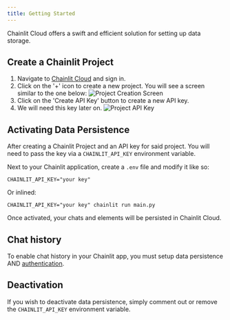```yaml
---
title: Getting Started
---
```


Chainlit Cloud offers a swift and efficient solution for setting up data storage.

## Create a Chainlit Project

1. Navigate to [Chainlit Cloud](https://cloud.chainlit.io) and sign in.
2. Click on the '+' icon to create a new project. You will see a screen similar to the one below:
   ![Project Creation Screen](/images/project.png)
3. Click on the 'Create API Key' button to create a new API key.
4. We will need this key later on.
   ![Project API Key](/images/apikey.png)

## Activating Data Persistence

After creating a Chainlit Project and an API key for said project. You will need to pass the key via a `CHAINLIT_API_KEY` environment variable.

Next to your Chainlit application, create a `.env` file and modify it like so:

```shell .env
CHAINLIT_API_KEY="your key"
```

Or inlined:

```shell
CHAINLIT_API_KEY="your key" chainlit run main.py
```

Once activated, your chats and elements will be persisted in Chainlit Cloud.

## Chat history

To enable chat history in your Chainlit app, you must setup data persistence AND [authentication](/authentication).

## Deactivation

If you wish to deactivate data persistence, simply comment out or remove the `CHAINLIT_API_KEY` environment variable.
